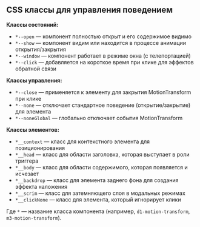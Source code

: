 ## CSS классы для управления поведением

**Классы состояний:**

- `*--open` — компонент полностью открыт и его содержимое видимо
- `*--show` — компонент видим или находится в процессе анимации открытия/закрытия
- `*--window` — компонент работает в режиме окна (с телепортацией)
- `*--click` — добавляется на короткое время при клике для эффектов обратной связи

**Классы управления:**

- `*--close` — применяется к элементу для закрытия MotionTransform при клике
- `*--none` — отключает стандартное поведение (открытие/закрытие) для элемента
- `*--noneGlobal` — глобально отключает события MotionTransform

**Классы элементов:**

- `*__context` — класс для контекстного элемента для позиционирования
- `*__head` — класс для области заголовка, которая выступает в роли триггера
- `*__body` — класс для области содержимого, которая появляется и исчезает
- `*__backdrop` — класс для элемента заднего фона для создания эффекта наложения
- `*__scrim` — класс для затемняющего слоя в модальных режимах
- `*__clickNone` — класс для элемента, который игнорирует клики

Где `*` — название класса компонента (например, `d1-motion-transform`, `m3-motion-transform`).
